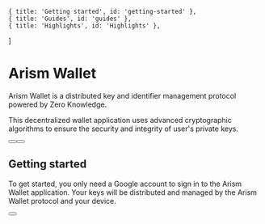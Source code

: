 
    { title: 'Getting started', id: 'getting-started' },
    { title: 'Guides', id: 'guides' },
    { title: 'Highlights', id: 'Highlights' },
]

# Arism Wallet

Arism Wallet is a distributed key and identifier management protocol powered by Zero Knowledge.

This decentralized wallet application uses advanced cryptographic algorithms to ensure the security and integrity of user's private keys.

<div className="mb-16 mt-6 flex gap-3">
    <Button href="/whitepaper" children="Whitepaper" />
    <Button href="/sdks-integration" variant="outline" children="Explore SDK" />
</div>

## Getting started

To get started, you only need a Google account to sign in to the Arism Wallet application. Your keys will be distributed and managed by the Arism Wallet protocol and your device.

<div className="mb-16 mt-6 flex gap-3">
    <Button href="https://app.arism.org" variant="text" arrow="right" children="Try out Arism Application" />
</div>

<Guides />

<Highlights />
